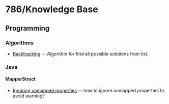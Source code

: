 = 786/Knowledge Base =

== Programming ==
=== Algorithms ===
* [[Backtracking]] -- Algorithm for find all possible solutions from list.
=== Java ===
==== MapperStruct ====
* [[Ignoring unmapped properties]] -- how to ignore unmapped properties to avoid warning?
